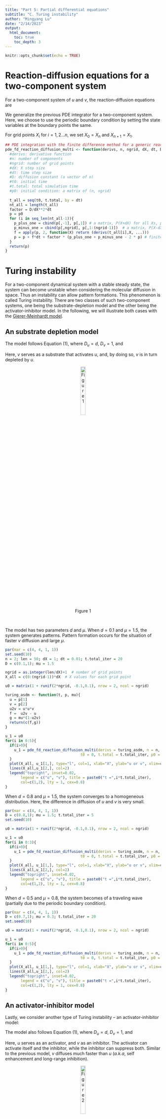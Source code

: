 ```yaml
---
title: "Part 5: Partial differential equations"
subtitle: "C. Turing instability"
author: "Mingyang Lu"
date: "2/14/2023"
output: 
  html_document:
    toc: true
    toc_depth: 3
---
```


```r
knitr::opts_chunk$set(echo = TRUE)
```

# Reaction-diffusion equations for a two-component system

For a two-component system of $u$ and $v$, the reaction-diffusion equations are

\begin{equation}
\begin{aligned}
\frac{\partial u(X,t)}{\partial t} = f(u,v,t) + D_u \frac{\partial^2 u(X,t)}{\partial X^2} \\
\frac{\partial v(X,t)}{\partial t} = g(u,v,t) + D_v \frac{\partial^2 v(X,t)}{\partial X^2} \\
\end{aligned} \tag{1}
\end{equation}

We generalize the previous PDE integrator for a two-component system. Here, we choose to use the periodic boundary condition by setting the state variables at the boundary points the same. 

For grid points ${X_i}$ for $i = 1,2 ...n$, we set $X_0 = X_n$ and $X_{n+1} = X_1$.

```r
## PDE integration with the finite difference method for a generic reaction-diffusion system (multi-variable)
pde_fd_reaction_diffusion_multi <- function(derivs, n, ngrid, dX, dt, D, t0, t.total, p0, ...) {
  #derivs: derivative function
  #n: number of components
  #ngrid: number of grid points
  #dX: X step size
  #dt: time step size
  #D: diffusion constant (a vector of n)
  #t0: initial time
  #t.total: total simulation time
  #p0: initial condition: a matrix of (n, ngrid) 
  
  t_all = seq(t0, t.total, by = dt)
  nt_all = length(t_all)
  factor = D/dX**2*dt
  p = p0
  for (i in seq_len(nt_all-1)){
    p_plus_one = cbind(p[,-1], p[,1]) # a matrix, P(X+dX) for all Xs, periodic boundary condition
    p_minus_one = cbind(p[,ngrid], p[,1:(ngrid-1)])  # a matrix, P(X-dX) for all Xs, periodic boundary condition
    f = apply(p, 2, function(X) return (derivs(t_all[i],X, ...)))
    p = p + f*dt + factor * (p_plus_one + p_minus_one - 2 * p) # finite difference to update all P(X,t)
  }
  return(p)
}

```

# Turing instability

For a two-component dynamical system with a stable steady state, the system can become unstable when considering the molecular diffusion in space. Thus an instability can allow pattern formations. This phenomenon is called Turing instability. There are two classes of such two-component systems, one being the substrate-depletion model and the other being the activator-inhibitor model. In the following, we will illustrate both cases with the [Gierer-Meinhardt model](http://www.scholarpedia.org/article/Gierer-Meinhardt_model).

## An substrate depletion model

The model follows Equation (1), where $D_u =d$, $D_v = 1$, and

\begin{equation}
\begin{aligned}
f(u,v,t) &= u^2v-u \\
g(u,v,t) &= \mu (1-u^2v) \\
\end{aligned} \tag{2}
\end{equation}

Here, $v$ serves as a substrate that activates $u$, and, by doing so, $v$ is in turn depleted by $u$.

<center> ![Figure 1](./extra/data/05C/fig1.png){width=20%} </center>
<br/>

The model has two parameters $d$ and $\mu$. When $d = 0.1$ and $\mu = 1.5$, the system generates patterns. Pattern formation occurs for the situation of faster $v$ diffusion and large $\mu$.

``` r
par(mar = c(4, 4, 1, 1))
set.seed(10)
n = 2; len = 50; dX = 1; dt = 0.01; t.total_iter = 20
D = c(0.1,1); mu = 1.5

ngrid = as.integer(len/dX)+1  # number of grid points
X_all = c(0:(ngrid-1))*dX  # X values for each grid point

u0 = matrix(1 + runif(2*ngrid, -0.1,0.1), nrow = 2, ncol = ngrid)

turing_asdm <- function(t, p, mu){
  u = p[1]
  v = p[2]
  u2v = u*u*v
  f =  u2v - u
  g = mu*(1-u2v)
  return(c(f,g))
}

u_1 = u0
for(i in 0:5){
  if(i>0){
    u_1 = pde_fd_reaction_diffusion_multi(derivs = turing_asdm, n = n, ngrid = ngrid, dX = dX, dt = dt, D = D, 
                                  t0 = 0, t.total = t.total_iter, p0 = u_1, mu = mu) 
  }
  plot(X_all, u_1[1,], type="l", col=1, xlab="X", ylab="u or v", xlim=c(0,50), ylim=c(0,2)) 
  lines(X_all,u_1[2,], col=2)
  legend("topright", inset=0.02, 
       legend = c("u", "v"), title = paste0("t =",i*t.total_iter),
       col=c(1,2), lty = 1, cex=0.8)
}
```

When $d = 0.8$ and $\mu = 1.5$, the system converges to a homogeneous distribution. Here, the difference in diffusion of $u$ and $v$ is very small.

``` r
par(mar = c(4, 4, 1, 1))
D = c(0.8,1); mu = 1.5; t.total_iter = 5
set.seed(10)

u0 = matrix(1 + runif(2*ngrid, -0.1,0.1), nrow = 2, ncol = ngrid)

u_1 = u0
for(i in 0:3){
  if(i>0){
    u_1 = pde_fd_reaction_diffusion_multi(derivs = turing_asdm, n = n, ngrid = ngrid, dX = dX, dt = dt, D = D, 
                                  t0 = 0, t.total = t.total_iter, p0 = u_1, mu = mu) 
  }
  plot(X_all, u_1[1,], type="l", col=1, xlab="X", ylab="u or v", xlim=c(0,50), ylim=c(0,2)) 
  lines(X_all,u_1[2,], col=2)
  legend("topright", inset=0.02, 
       legend = c("u", "v"), title = paste0("t =",i*t.total_iter),
       col=c(1,2), lty = 1, cex=0.8)
}
```

When $d = 0.5$ and $\mu = 0.8$, the system becomes of a traveling wave (partially due to the periodic boundary condition).

``` r
par(mar = c(4, 4, 1, 1))
D = c(0.7,1); mu = 0.3; t.total_iter = 20
set.seed(10)

u0 = matrix(1 + runif(2*ngrid, -0.1,0.1), nrow = 2, ncol = ngrid)

u_1 = u0
for(i in 0:5){
  if(i>0){
    u_1 = pde_fd_reaction_diffusion_multi(derivs = turing_asdm, n = n, ngrid = ngrid, dX = dX, dt = dt, D = D, 
                                  t0 = 0, t.total = t.total_iter, p0 = u_1, mu = mu) 
  }
  plot(X_all, u_1[1,], type="l", col=1, xlab="X", ylab="u or v", xlim=c(0,50), ylim=c(0,10)) 
  lines(X_all,u_1[2,], col=2)
  legend("topright", inset=0.02, 
       legend = c("u", "v"), title = paste0("t =",i*t.total_iter),
       col=c(1,2), lty = 1, cex=0.8)
}
```

## An activator-inhibitor model

Lastly, we consider another type of Turing instability -- an activator-inhibitor model:

The model also follows Equation (1), where $D_u =d$, $D_v = 1$, and

\begin{equation}
\begin{aligned}
f(u,v,t) &= u^2/v-u \\
g(u,v,t) &= \mu (u^2 - v) \\
\end{aligned} \tag{3}
\end{equation}

Here, $u$ serves as an activator, and $v$ as an inhibitor. The activator can activate itself and the inhibitor, while the inhibitor can suppress both. Similar to the previous model, $v$ diffuses much faster than $u$ (*a.k.a*, self enhancement and long-range inhibition). 

<center> ![Figure 2](./extra/data/05C/fig2.png){width=20%} </center>
<br/>

There are also two parameters $d$ and $\mu$. When $d = 0.1$ and $\mu = 1.5$, the system generates patterns too. Here, $u$ and $v$ are synchronized in space. 

``` r
par(mar = c(4, 4, 1, 1))
set.seed(10)
n = 2; len = 50; dX = 1; dt = 0.01; t.total_iter = 20
D = c(0.1,1); mu = 1.5

ngrid = as.integer(len/dX)+1  # number of grid points
X_all = c(0:(ngrid-1))*dX  # X values for each grid point

u0 = matrix(1 + runif(2*ngrid, -0.1,0.1), nrow = 2, ncol = ngrid)

turing_aim <- function(t, p, mu){
  u = p[1]
  v = p[2]
  u2 = u*u
  f =  u2/v - u
  g = mu*(u2 - v)
  return(c(f,g))
}

u_1 = u0
for(i in 0:5){
  if(i>0){
    u_1 = pde_fd_reaction_diffusion_multi(derivs = turing_aim, n = n, ngrid = ngrid, dX = dX, dt = dt, D = D, 
                                  t0 = 0, t.total = t.total_iter, p0 = u_1, mu = mu) 
  }
  plot(X_all, u_1[1,], type="l", col=1, xlab="X", ylab="u or v", xlim=c(0,50), ylim=c(0,2)) 
  lines(X_all,u_1[2,], col=2)
  legend("topright", inset=0.02, 
       legend = c("u", "v"), title = paste0("t =",i*t.total_iter),
       col=c(1,2), lty = 1, cex=0.8)
}
```